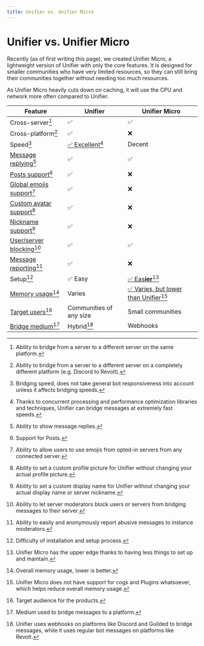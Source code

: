 ```yaml
---
title: Unifier vs. Unifier Micro
---
```


# Unifier vs. Unifier Micro

Recently (as of first writing this page), we created Unifier Micro, a lightweight version of Unifier with only the core features. It is designed for smaller communities who have very limited resources, so they can still bring their communities together without needing too much resources.

As Unifier Micro heavily cuts down on caching, it will use the CPU and network more often compared to Unifier.

| Feature                                          | Unifier                               | Unifier Micro                                                |
| ------------------------------------------------ | ------------------------------------- | ------------------------------------------------------------ |
| Cross-server[^1]                                 | ✅                                     | ✅                                                            |
| Cross-platform[^2]                               | ✅                                     | ❌                                                            |
| Speed[^3]                                        | [✅ Excellent](#user-content-fn-4)[^4] | Decent                                                       |
| [Message replying](#user-content-fn-5)[^5]       | ✅                                     | ✅                                                            |
| [Posts support](#user-content-fn-6)[^6]          | ✅                                     | ❌                                                            |
| [Global emojis support](#user-content-fn-7)[^7]  | ✅                                     | ❌                                                            |
| [Custom avatar support](#user-content-fn-8)[^8]  | ✅                                     | ❌                                                            |
| [Nickname support](#user-content-fn-9)[^9]       | ✅                                     | ❌                                                            |
| [User/server blocking](#user-content-fn-10)[^10] | ✅                                     | ✅                                                            |
| [Message reporting](#user-content-fn-11)[^11]    | ✅                                     | ❌                                                            |
| Setup[^12]                                       | ✅ Easy                                | [✅ Eas**ier**](#user-content-fn-13)[^13]                     |
| [Memory usage](#user-content-fn-14)[^14]         | Varies                                | [✅ Varies, but lower than Unifier](#user-content-fn-15)[^15] |
| [Target users](#user-content-fn-16)[^16]         | Communities of any size               | Small communities                                            |
| [Bridge medium](#user-content-fn-17)[^17]        | Hybrid[^18]                           | Webhooks                                                     |

[^1]: Ability to bridge from a server to a different server on the same platform.

[^2]: Ability to bridge from a server to a different server on a completely different platform (e.g. Discord to Revolt).

[^3]: Bridging speed, does not take general bot responsiveness into account unless it affects bridging speeds.

[^4]: Thanks to concurrent processing and performance optimization libraries and techniques, Unifier can bridge messages at extremely fast speeds.

[^5]: Ability to show message replies.

[^6]: Support for Posts.

[^7]: Ability to allow users to use emojis from opted-in servers from any connected server.

[^8]: Ability to set a custom profile picture for Unifier without changing your actual profile picture.

[^9]: Ability to set a custom display name for Unifier without changing your actual display name or server nickname.

[^10]: Ability to let server moderators block users or servers from bridging messages to their server.

[^11]: Ability to easily and anonymously report abusive messages to instance moderators.

[^12]: Difficulty of installation and setup process.

[^13]: Unifier Micro has the upper edge thanks to having less things to set up and maintain.

[^14]: Overall memory usage, lower is better.

[^15]: Unifier Micro does not have support for cogs and Plugins whatsoever, which helps reduce overall memory usage.

[^16]: Target audience for the products.

[^17]: Medium used to bridge messages to a platform.

[^18]: Unifier uses webhooks on platforms like Discord and Guilded to bridge messages, while it uses regular bot messages on platforms like Revolt.
